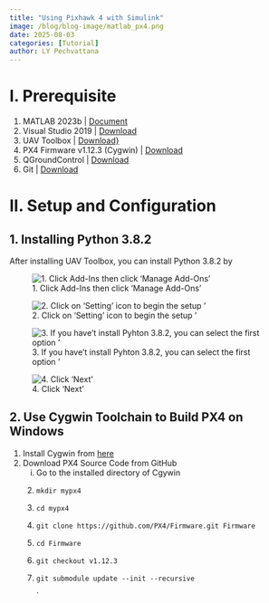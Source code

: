 ```yaml
---
title: "Using Pixhawk 4 with Simulink"
image: /blog/blog-image/matlab_px4.png
date: 2025-08-03
categories: [Tutorial]
author: LY Pechvattana
---
```


# I. Prerequisite
1. MATLAB 2023b | [Document](https://www.mathworks.com/help/releases/R2023b/index.html)
2. Visual Studio 2019 | [Download](https://visualstudio.microsoft.com/vs/older-downloads/)
3. UAV Toolbox | [Download}](https://www.mathworks.com/hardware-support/px4-autopilots.html)
4. PX4 Firmware v1.12.3 (Cygwin) | [Download](https://github.com/PX4/PX4-windows-toolchain/releases/tag/v0.8)
5. QGroundControl | [Download](https://docs.qgroundcontrol.com/master/en/qgc-user-guide/getting_started/download_and_install.html)
6. Git | [Download](https://git-scm.com/downloads)

# II. Setup and Configuration
## 1. Installing Python 3.8.2

After installing UAV Toolbox, you can install Python 3.8.2 by

![1. Click Add-Ins then click 'Manage Add-Ons'](/blog/blog-image/0001)

![2. Click on 'Setting' icon to begin the setup '](/blog/blog-image/0002)

![3. If you have't install Pyhton 3.8.2, you can select the first option '](/blog/blog-image/0003)

![4. Click 'Next'](/blog/blog-image/0004)

## 2. Use Cygwin Toolchain to Build PX4 on Windows

1. Install Cygwin from [here](https://github.com/PX4/PX4-windows-toolchain/releases/tag/v0.8)
2. Download PX4 Source Code from GitHub
   i) Go to the installed directory of Cgywin
   2) ` mkdir mypx4 `
   3) ` cd mypx4 `
   4) ` git clone https://github.com/PX4/Firmware.git Firmware `
   5) ` cd Firmware `
   6) ` git checkout v1.12.3 `
   7) ` git submodule update --init --recursive `

      `








